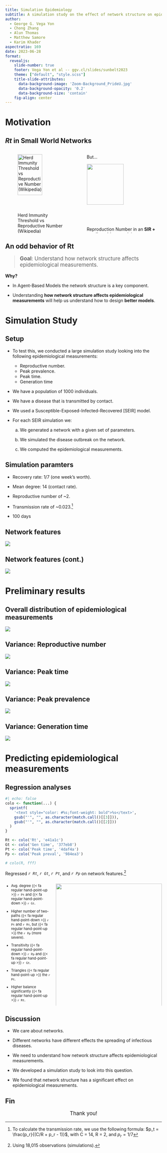 ```yaml
---
title: Simulation Epidemiology
subtitle: A simulation study on the effect of network structure on epidemiological measurements</text><br>Sunbelt 2023<br>Portland, Oregon
author: 
  - George G. Vega Yon
  - Chong Zhang
  - Alun Thomas
  - Matthew Samore
  - Karim Khader
aspectratio: 169
date: 2023-06-28
format:
  revealjs:
    slide-number: true
    footer: Vega Yon et al -- ggv.cl/slides/sunbelt2023
    theme: ["default", "style.scss"]
    title-slide-attributes: 
      data-background-image: 'Zoom-Background_PrideU.jpg'
      data-background-opacity: '0.2'
      data-background-size: 'contain'
    fig-align: center
---
```


# Motivation {background-color="#890000"}

## *Rt* in Small World Networks 

::: {.columns}
::: {.column .fragment .fade-up width="45%"}



![Herd Immunity Threshold vs Reproductive Number [(Wikipedia)](https://commons.wikimedia.org/wiki/File:Herd_immunity_threshold_vs_r0.svg)](https://upload.wikimedia.org/wikipedia/commons/0/0f/Herd_immunity_threshold_vs_r0.svg){width=70%}

- Rt > 1: Epidemic grows.
- Rt < 1: Epidemic shrinks.
:::

::: {.column .fragment .fade-up width="45%"}

But...

![](data/small-world-example.png){width=70%}

Reproduction Number in an **SIR + small world network is on average <1**!

::: 
:::

## An odd behavior of Rt

::: {style="font-size:120%"}
> **Goal**: Understand how network structure affects epidemiological measurements.
:::

::: {.fragment .fade-up}
**Why?**
:::

::: {.fragment .fade-up}
- In Agent-Based Models the network structure is a key component.
:::

::: {.fragment .fade-up}
- Understanding **how network structure affects epidemiological measurements** will help us understand how to design **better models**.
:::


# Simulation Study

## Setup

<!-- Diagram with setup: ergm -> all other graphs -->

- To test this, we conducted a large simulation study looking into the following epidemiological measurements:

    - Reproductive number.
    - Peak prevalence.
    - Peak time.
    - Generation time


- We have a population of 1000 individuals.

- We have a disease that is transmitted by contact.

- We used a Susceptible-Exposed-Infected-Recovered [SEIR] model.

- For each SEIR simulation we:

    a. We generated a network with a given set of parameters.

    b. We simulated the disease outbreak on the network.

    c. We computed the epidemiological measurements.

## Simulation paramters

- Recovery rate: $1/7$ (one week's worth).

- Mean degree: 14 (contact rate).

- Reproductive number of ~2.

- Transmission rate of ~0.023.[^tratecomputation]

- 100 days

<!-- $RepNum = C_{rate} \times p_t\sum_{k = 0}(1 - p_r)(1 - p_t) = \frac{C_rate}{1 - (1 - p_r)(1 - p_t)}p_t$

RepNum = 2 and $p_r = 1/7$

Therefore, -->

[^tratecomputation]: To calculate the transmission rate, we use the following formula: $p_t = \frac{p_r}{(C/R + p_r - 1)}$, with C = 14, R = 2, and $p_r = 1/7$

## Network features

![](data/figures/03-report-ergm-vars.png){fig-align="center"}

## Network features (cont.)

![](data/figures/03-report-igraph-vars.png){fig-align="center"}

# Preliminary results {background-color="#890000"}

## Overall distribution of epidemiological measurements

![](data/figures/03-report-pairwise.png){fig-align="center"}

## Variance: Reproductive number

![](data/figures/05-variance-rt.png){fig-align="center"}

## Variance: Peak time

![](data/figures/05-variance-peak-time.png){fig-align="center"}

## Variance: Peak prevalence

![](data/figures/05-variance-peak-preval.png){fig-align="center"}

## Variance: Generation time

![](data/figures/05-variance-gentime.png){fig-align="center"}

# Predicting epidemiological measurements {background-color="#890000"}

## Regression analyses

<!--
#e41a1c
#377eb8
#4daf4a
#984ea3
-->

```r
#| echo: false
colo <- function(...) {
  sprintf(
    '<text style="color: #%s;font-weight: bold">%s</text>',
    gsub("'", "", as.character(match.call()[[3]])),
    gsub("'", "", as.character(match.call()[[2]]))
  )
}

Rt <- colo('Rt', 'e41a1c')
Gt <- colo('Gen time', '377eb8')
Pt <- colo('Peak time', '4daf4a')
Pp <- colo('Peak preval', '984ea3')

# colo(R, fff)
```

Regressed *`r Rt`*, *`r Gt`*, *`r Pt`*, and *`r Pp`* on network features.[^nobs]

[^nobs]: Using 18,015 observations (simulations).

::: {.columns style="font-size: 80%;"}

::: {.column width="30%"}
::: {.fragment}
- Avg. degree {{< fa regular hand-point-up >}} `r Pt` and {{< fa regular hand-point-down >}} `r Gt`.
:::

::: {.fragment}
- Higher number of two-paths {{< fa regular hand-point-down >}} `r Pt` and `r Rt`, but {{< fa regular hand-point-up >}} the `r Pp` (more severe).
:::

::: {.fragment}
- Transitivity {{< fa regular hand-point-down >}} `r Pp` and {{< fa regular hand-point-up >}} `r Gt`.
:::

::: {.fragment}
- Triangles {{< fa regular hand-point-up >}} the `r Pt`.
:::

::: {.fragment}
- Higher balance significantly {{< fa regular hand-point-up >}} `r Rt`.
:::
:::

::: {.column width="70%"}
![](data/figures/03-report-coefficients.png){fig-align="center" width=100%}
:::

:::

## Discussion

- We care about networks.

- Different networks have different effects the spreading of infectious diseases.

- We need to understand how network structure affects epidemiological measurements.

- We developed a simulation study to look into this question.

- We found that network structure has a significant effect on epidemiological measurements.


## Fin

::: {style="font-size: 120%; text-align: center;"}
Thank you!
:::
